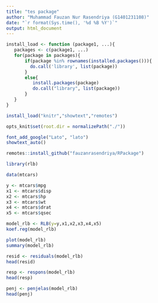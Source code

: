 ```yaml
---
title: "tes package"
author: "Muhammad Fauzan Nur Rasendriya (G1401231108)"
date: "`r format(Sys.time(), '%d %B %Y')`"
output: html_document
---
```


```r
install_load <- function (package1, ...){   
   packages <- c(package1, ...)
   for(package in packages){
       if(package %in% rownames(installed.packages())){
         do.call('library', list(package))
       }
       else{
          install.packages(package)
          do.call("library", list(package))
       }
   } 
}

install_load("knitr","showtext","remotes")

opts_knit$set(root.dir = normalizePath("./"))

font_add_google("Lato", "lato")
showtext_auto()
```

```r
remotes::install_github("fauzanrasendriya/RPackage")
```

```r
library(rlb)
```

```r
data(mtcars)

y <- mtcars$mpg
x1 <- mtcars$disp
x2 <- mtcars$hp
x3 <- mtcars$wt
x4 <- mtcars$drat
x5 <- mtcars$qsec
```

```r
model_rlb <- RLB(y=y,x1,x2,x3,x4,x5)
koef.reg(model_rlb)
```

```r
plot(model_rlb)
summary(model_rlb)
```

```r
resid <- residuals(model_rlb)
head(resid)
```

```r
resp <- respons(model_rlb)
head(resp)
```

```r
penj <- penjelas(model_rlb)
head(penj)
```
